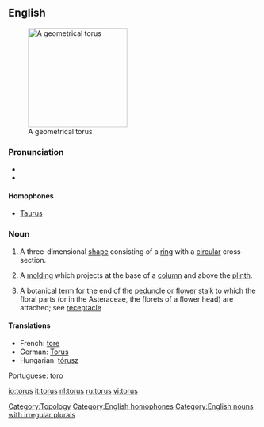==English==
{{wikipedia}}
[[Image:Torus.png|thumb|200px|right|A geometrical torus]]
===Pronunciation===
*{{IPA|/ˈtɔːrəs/}}
*{{rhymes|ɔːrəs}}

====Homophones====
*[[Taurus]]

===Noun===
{{en-noun|tor|i}}

# {{geometry}} A three-dimensional [[shape]] consisting of a [[ring]] with a [[circular]] cross-section.
# {{architecture}} A [[molding]] which projects at the base of a [[column]] and above the [[plinth]].
# {{botany}} A botanical term for the end of the [[peduncle]] or [[flower]] [[stalk]] to which the floral parts (or in the Asteraceae, the florets of a flower head) are attached; see [[receptacle]]

====Translations====
{{trans-top|three dimensional shape}}
*French: [[tore]] {{m}}
*German: [[Torus]]
*Hungarian: [[tórusz]]
{{trans-mid}}
Portuguese: [[toro]] {{m}}
{{trans-bottom}}

[[Category:Topology]]
[[Category:English homophones]]
[[Category:English nouns with irregular plurals]]

[[io:torus]]
[[it:torus]]
[[nl:torus]]
[[ru:torus]]
[[vi:torus]]